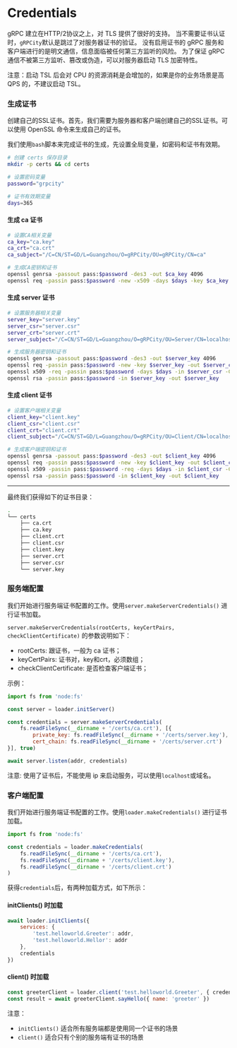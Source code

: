 # Credentials

gRPC 建立在HTTP/2协议之上，对 TLS 提供了很好的支持。
当不需要证书认证时，`gRPCity`默认是跳过了对服务器证书的验证。
没有启用证书的 gRPC 服务和客户端进行的是明文通信，信息面临被任何第三方监听的风险。
为了保证 gRPC 通信不被第三方监听、篡改或伪造，可以对服务器启动 TLS 加密特性。

注意：启动 TSL 后会对 CPU 的资源消耗是会增加的，如果是你的业务场景是高 QPS 的，不建议启动 TSL。

### 生成证书

创建自己的SSL证书。首先，我们需要为服务器和客户端创建自己的SSL证书。可以使用 OpenSSL 命令来生成自己的证书。

我们使用`bash`脚本来完成证书的生成，先设置全局变量，如密码和证书有效期。

```bash
# 创建 certs 保存目录
mkdir -p certs && cd certs

# 设置密码变量
password="grpcity"

# 证书有效期变量
days=365
```

#### 生成 ca 证书

```bash
# 设置CA相关变量
ca_key="ca.key"
ca_crt="ca.crt"
ca_subject="/C=CN/ST=GD/L=Guangzhou/O=gRPCity/OU=gRPCity/CN=ca"

# 生成CA密钥和证书
openssl genrsa -passout pass:$password -des3 -out $ca_key 4096
openssl req -passin pass:$password -new -x509 -days $days -key $ca_key -out $ca_crt -subj  "$ca_subject"
```

#### 生成 server 证书

```bash
# 设置服务器相关变量
server_key="server.key"
server_csr="server.csr"
server_crt="server.crt"
server_subject="/C=CN/ST=GD/L=Guangzhou/O=gRPCity/OU=Server/CN=localhost"

# 生成服务器密钥和证书
openssl genrsa -passout pass:$password -des3 -out $server_key 4096
openssl req -passin pass:$password -new -key $server_key -out $server_csr -subj  "$server_subject"
openssl x509 -req -passin pass:$password -days $days -in $server_csr -CA $ca_crt -CAkey $ca_key -set_serial 01 -out $server_crt
openssl rsa -passin pass:$password -in $server_key -out $server_key
```

#### 生成 client 证书

```bash
# 设置客户端相关变量
client_key="client.key"
client_csr="client.csr"
client_crt="client.crt"
client_subject="/C=CN/ST=GD/L=Guangzhou/O=gRPCity/OU=Client/CN=localhost"

# 生成客户端密钥和证书
openssl genrsa -passout pass:$password -des3 -out $client_key 4096
openssl req -passin pass:$password -new -key $client_key -out $client_csr -subj  "$client_subject"
openssl x509 -passin pass:$password -req -days $days -in $client_csr -CA $ca_crt -CAkey $ca_key -set_serial 01 -out $client_crt
openssl rsa -passin pass:$password -in $client_key -out $client_key
```

---

最终我们获得如下的证书目录：

```sh
.
└── certs
    ├── ca.crt
    ├── ca.key
    ├── client.crt
    ├── client.csr
    ├── client.key
    ├── server.crt
    ├── server.csr
    └── server.key
```

### 服务端配置

我们开始进行服务端证书配置的工作。使用`server.makeServerCredentials()` 进行证书加载。

`server.makeServerCredentials(rootCerts, keyCertPairs, checkClientCertificate)` 的参数说明如下：

- rootCerts: 跟证书，一般为 ca 证书；
- keyCertPairs: 证书对，key和crt，必须数组；
- checkClientCertificate: 是否检查客户端证书；

示例：

```js
import fs from 'node:fs'

const server = loader.initServer()

const credentials = server.makeServerCredentials(
    fs.readFileSync(__dirname + '/certs/ca.crt'), [{
        private_key: fs.readFileSync(__dirname + '/certs/server.key'),
        cert_chain: fs.readFileSync(__dirname + '/certs/server.crt')
}], true)

await server.listen(addr, credentials)
```

注意: 使用了证书后，不能使用 ip 来启动服务，可以使用`localhost`或域名。

### 客户端配置


我们开始进行服务端证书配置的工作。使用`loader.makeCredentials()` 进行证书加载。

```js
import fs from 'node:fs'

const credentials = loader.makeCredentials(
    fs.readFileSync(__dirname + '/certs/ca.crt'),
    fs.readFileSync(__dirname + '/certs/client.key'),
    fs.readFileSync(__dirname + '/certs/client.crt')
)
```

获得`credentials`后，有两种加载方式，如下所示：

#### initClients() 时加载

```js
await loader.initClients({
    services: {
        'test.helloworld.Greeter': addr,
        'test.helloworld.Hellor': addr
    },
    credentials
})
```

#### client() 时加载

```js
const greeterClient = loader.client('test.helloworld.Greeter', { credentials })
const result = await greeterClient.sayHello({ name: 'greeter' })
```

注意：
- `initClients()` 适合所有服务端都是使用同一个证书的场景
- `client()` 适合只有个别的服务端有证书的场景
